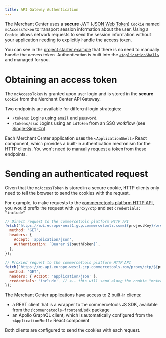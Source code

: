 ```yaml
---
title: API Gateway Authentication
---
```


The Merchant Center uses a **secure** JWT ([JSON Web Token](https://jwt.io/)) `Cookie` named `mcAccessToken` to transport session information about the user.
Using a `Cookie` allows network requests to send the session information without your application needing to explicitly handle the access token.

You can see in the [project starter example](/getting-started/installing-a-starter-application) that there is no need to manually handle the access token. Authentication is built into the [`<ApplicationShell>`](/components/application-shell) and managed for you.

# Obtaining an access token

The `mcAccessToken` is granted upon user login and is stored in the **secure** `Cookie` from the Merchant Center API Gateway.

Two endpoints are available for different login strategies:

- `/tokens`: Logins using `email` and `password`.
- `/tokens/sso`: Logins using an `idToken` from an SSO workflow (see [Single-Sign-On](https://docs.commercetools.com/merchant-center/single-sign-on-beta)).

Each Merchant Center application uses the `<ApplicationShell>` React component, which provides a built-in authentication mechanism for the HTTP clients. You won't need to manually request a token from these endpoints.

# Sending an authenticated request

Given that the `mcAccessToken` is stored in a secure cookie, HTTP clients only need to tell the browser to send the cookies with the request.

For example, to make requests to the [commercetools platform HTTP API](https://docs.commercetools.com/http-api.html), you would prefix the request with `/proxy/ctp` and set `credentials: "include"`

```js
// Direct request to the commercetools platform HTTP API
fetch(`https://api.europe-west1.gcp.commercetools.com/${projectKey}/orders`, {
  method: 'GET',
  headers: {
    Accept: 'application/json',
    Authentication: `Bearer ${oauthToken}`,
  },
});

// Proxied request to the commercetools platform HTTP API
fetch(`https://mc-api.europe-west1.gcp.commercetools.com/proxy/ctp/${projectKey}/orders`, {
  method: 'GET',
  headers: { Accept: 'application/json' },
  credentials: 'include', // <-- this will send along the cookie "mcAccessToken"
});
```

The Merchant Center applications have access to 2 built-in clients:

- a REST client that is a wrapper to the commercetools JS SDK, available from the `@commercetools-frontend/sdk` package
- an Apollo GraphQL client, which is automatically configured from the `<ApplicationShell>` React component

Both clients are configured to send the cookies with each request.

